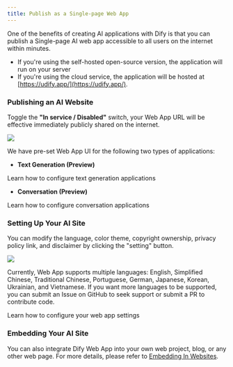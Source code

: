 ```yaml
---
title: Publish as a Single-page Web App
---
```



One of the benefits of creating AI applications with Dify is that you can publish a Single-page AI web app accessible to all users on the internet within minutes.

* If you're using the self-hosted open-source version, the application will run on your server
* If you're using the cloud service, the application will be hosted at [https://udify.app/](https://udify.app/).

### Publishing an AI Website

Toggle the **"In service / Disabled"** switch, your Web App URL will be effective immediately publicly shared on the internet.

![](https://assets-docs.dify.ai/dify-enterprise-mintlify/en/guides/application-publishing/launch-your-webapp-quickly/7ef249e00d089beb981d4e02e7207a42.png)

We have pre-set Web App UI for the following two types of applications:

* **Text Generation (Preview)**

<Card title="Text Generator" icon="link" href="/en/guides/application-publishing/launch-your-webapp-quickly/text-generator">
  Learn how to configure text generation applications
</Card>

* **Conversation (Preview)**

<Card title="Conversation Application" icon="link" href="/en/guides/application-publishing/launch-your-webapp-quickly/conversation-application">
  Learn how to configure conversation applications
</Card>

### Setting Up Your AI Site

You can modify the language, color theme, copyright ownership, privacy policy link, and disclaimer by clicking the "setting" button.

![](https://assets-docs.dify.ai/dify-enterprise-mintlify/en/guides/application-publishing/launch-your-webapp-quickly/ad3f17240475d87becafa6acf5b040db.png)

Currently, Web App supports multiple languages: English, Simplified Chinese, Traditional Chinese, Portuguese, German, Japanese, Korean, Ukrainian, and Vietnamese. If you want more languages to be supported, you can submit an Issue on GitHub to seek support or submit a PR to contribute code.

<Card title="Web App Settings" icon="link" href="/en/guides/application-publishing/launch-your-webapp-quickly/web-app-settings">
  Learn how to configure your web app settings
</Card>

### Embedding Your AI Site

You can also integrate Dify Web App into your own web project, blog, or any other web page. For more details, please refer to [Embedding In Websites](/en/guides/application-publishing/embedding-in-websites).
